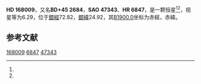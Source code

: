 {{Starbox begin
| name = HD 168009
}}
{{Starbox observe
| epoch = [[J2000.0|J2000.0]]
| constell = {{星座名待查}}<ref name=SIMBAD>{{cite web
 | url=http://simbad.u-strasbg.fr/simbad/sim-id?Ident=HR+6847
 | title =Pulsating variable Star
 | publisher=Centre de Données astronomiques de Strasbourg
 | work=SIMBAD
 | accessdate=2012-07-13}}</ref><ref name=DATA>{{cite web
 | url=http://vizier.u-strasbg.fr/viz-bin/VizieR-5?-out.add=.&-source=5050&-corr=PK=HR&-out.max=9999&HR=6847
 | title=VizieR Detailed Page
 | accessdate=2012-07-13
 | archive-date=2016-03-05
 | archive-url=https://web.archive.org/web/20160305051704/http://vizier.u-strasbg.fr/viz-bin/VizieR-5?-out.add=.&-source=5050&-corr=PK=HR&-out.max=9999&HR=6847
 | dead-url=no
 }}</ref>
| 星官 = 
| ra = {{RA|18|15|32.6}}<ref name=SIMBAD /><ref name=DATA />
| dec = {{DEC|+45|12|34}}<ref name=SIMBAD /><ref name=DATA />
| appmag_v = 6.29<ref name=SIMBAD /><ref name=DATA />
}}
{{Starbox character
| class = G2V<ref name=SIMBAD /><ref name=DATA />
| b-v = 0.62<ref name=SIMBAD /><ref name=DATA />
| u-b = 0.12<ref name=SIMBAD /><ref name=DATA />
| r-i = <ref name=SIMBAD /><ref name=DATA />
| variable = 
}}
{{Starbox astrometry
| radial_v = 0.12
| prop_mo_ra = -64
| parallax = 0.044
| p_error = 
}}
{{Starbox catalog
| names =BD+45 2684，[[SAO星表|SAO]] 47343，[[HD星表|HD]] 168009，[[HR星表|HR]] 6847}}
{{Starbox reference |Simbad=HR+6847}}
{{Starbox end}}

'''HD 168009'''，又名'''BD+45 2684'''，'''SAO 47343'''、'''HR 6847'''，是一颗恒星<ref name=SIMBAD /><ref name=DATA />，视星等为6.29，位于[[銀道座標系|銀經]]72.82，[[銀道座標系|銀緯]]24.92，其[[B1900.0|B1900.0]]坐标为赤經{{RA|18|12|40.1}}，赤緯{{DEC|+45|24.92|42}}。

== 参考文献 ==
{{reflist}}

{{star-stub}}

[[Category:HD和HDE天體|168009]]
[[Category:HR天體|6847]]
[[Category:SAO天體|47343]]